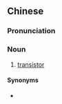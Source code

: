{{also|电晶体}}
==Chinese==
{{zh-forms|s=电晶体|type=12}}

===Pronunciation===
{{zh-pron
|m=diànjīngtǐ
|c=din6 zing1 tai2
|cat=n
}}

===Noun===
{{zh-noun}}

# [[transistor]]

====Synonyms====
* {{zh-l|晶體管}}